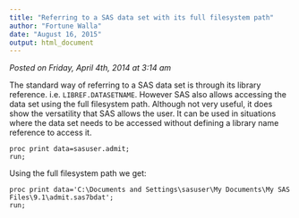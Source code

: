 ```yaml
---
title: "Referring to a SAS data set with its full filesystem path"
author: "Fortune Walla"
date: "August 16, 2015"
output: html_document
---
```

*Posted on Friday, April 4th, 2014 at 3:14 am*

The standard way of referring to a SAS data set is through its library reference. i.e. `LIBREF.DATASETNAME`. However SAS also allows accessing the data set using the full filesystem path. Although not very useful, it does show the versatility that SAS allows the user. It can be used in situations where the data set needs to be accessed without defining a library name reference to access it.
```
proc print data=sasuser.admit;
run;
```
Using the full filesystem path we get:
```
proc print data='C:\Documents and Settings\sasuser\My Documents\My SAS Files\9.1\admit.sas7bdat'; 
run;
```

